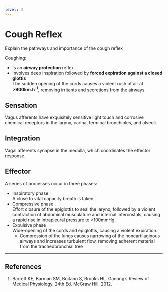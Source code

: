 ```yaml
---
level: 3
---
```


# Cough Reflex

:::CICM
Explain the pathways and importance of the cough reflex
:::

Coughing:

* Is an **airway protection** reflex
* Involves deep inspiration followed by **forced expiration against a closed glottis**\
The sudden opening of the cords causes a violent rush of air at **>900km.h^-1^**, removing irritants and secretions from the airways.

## Sensation

Vagus afferents have exquisitely sensitive light touch and corrosive chemical receptors in the larynx, carina, terminal bronchioles, and alveoli.

## Integration

Vagal afferents synapse in the medulla, which coordinates the effector response.

## Effector

A series of processes occur in three phases:

* Inspiratory phase\
A close to vital capacity breath is taken.
* Compressive phase\
Effort closure of the epiglottis to seal the larynx, followed by a violent contraction of abdominal musculature and internal intercostals, causing a rapid rise in intrapleural pressure to >100mmHg.
* Expulsive phase\
Wide-opening of the cords and epiglottis, causing a violent expiration.
    * Compression of the lungs causes narrowing of the noncartilaginous airways and increases turbulent flow, removing adherent material from the tracheobronchial tree

---

## References

1. Barrett KE, Barman SM, Boitano S, Brooks HL. Ganong's Review of Medical Physiology. 24th Ed. McGraw Hill. 2012.
